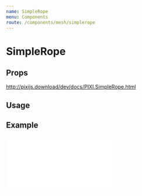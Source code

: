 ```yaml
---
name: SimpleRope
menu: Components
route: /components/mesh/simplerope
---
```



# SimpleRope

## Props

http://pixijs.download/dev/docs/PIXI.SimpleRope.html

## Usage

<Playground>
  <Stage width={500} height={300} options={{ backgroundColor: 0xeef1f5 }}>
    <SimpleRope
      points={
        [
          new Point(0, 150),
          new Point(100, 100),
          new Point(150, 150),
          new Point(200, 100),
          new Point(400, 150),
        ]
      }
      image={'https://s3-us-west-2.amazonaws.com/s.cdpn.io/693612/snake.png'}
    />
  </Stage>
</Playground>

## Example

<iframe
  height={500}
  scrolling="no"
  title="Rope"
  src="//codepen.io/inlet/embed/aecfbdab7d8d320d2ae19ca800d77594/?height=300&theme-id=33987&default-tab=result&embed-version=2"
  frameBorder="no"
  allowFullScreen={true}
  style={{ width: '100%' }} />
